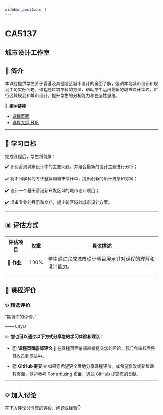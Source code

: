 ```yaml
---
sidebar_position: 1
---
```


# CA5137
## 城市设计工作室

## **📘 简介**
本课程提供学生关于香港及其他地区城市设计的全面了解，强调本地城市设计和规划中的实际问题。课程通过跨学科的方法，帮助学生运用最新的城市设计策略，进行区域规划和城市设计，提升学生的分析能力和创造性思维。

🔗 **相关链接**
- [课程页面](https://www.cityu.edu.hk/catalogue/pg/202425/course/CA5137.htm)
- [课程大纲 PDF](https://www.cityu.edu.hk/catalogue/pg/202425/course/CA5137.pdf)

---

## **🎯 学习目标**

完成课程后，学生将能够：

✔️ 识别香港城市设计中的主要问题，并结合最新的设计主题进行分析；

✔️ 将不同学科的方法整合到城市设计中，提出创新的设计概念和方案；

✔️ 设计一个基于香港新开发区域的城市设计项目；

✔️ 准备专业的展示和文档，提出新区域的城市设计方案。

---

## **📊 评估方式**

| **评估项目**          | **权重** | **具体描述**                                                                                       |
|----------------------|---------|---------------------------------------------------------------------------------------------------|
| **📝 作业**           | 100%    | 学生通过完成城市设计项目展示其对课程的理解和设计能力。                                           |

---

## **💬 课程评价**

### ✨ **精选评价**
<div className={commentStyles.commentBox}>
    <p className={commentStyles.commentText}>
        “期待你的评价。”
    </p>
    <p className={commentStyles.commentAuthor}>—— CityU</p>
</div>

✏️ **您也可以通过以下方式分享您的学习体验和建议：**

- 1️⃣ **课程页面底部评论**
💬 在课程页面底部直接提交您的评论，我们会审核后将其收录到网站中。

- 2️⃣ **GitHub 提交**
🌐 如果您希望更全面地分享课程评价，或希望修改或新增课程页面，欢迎参考 [Contributing](https://penjc.github.io/cityU-navigator/contributing) 页面，通过 GitHub 提交您的贡献。

---

## **💡 加入讨论**

在下方评论分享您的评价、问题或经验👇
<Utterances />